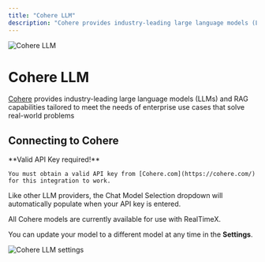 ```yaml
---
title: "Cohere LLM"
description: "Cohere provides industry-leading large language models (LLMs) and RAG capabilities tailored to meet the needs of enterprise use cases that solve real-world problems"
---
```



<Image
  src="/images/realtimex-setup/llm-configuration/cloud/cohere/header-image.png"
  height={1080}
  width={1920}
  quality={100}
  alt="Cohere LLM"
/>

# Cohere LLM

[Cohere](https://cohere.com/) provides industry-leading large language models (LLMs) and RAG capabilities tailored to meet the needs of enterprise use cases that solve real-world problems

## Connecting to Cohere

<Callout type="info" emoji="️💡">
  **Valid API Key required!**

    You must obtain a valid API key from [Cohere.com](https://cohere.com/) for this integration to work.

</Callout>

Like other LLM providers, the Chat Model Selection dropdown will automatically populate when your API key is entered.

All Cohere models are currently available for use with RealTimeX.

You can update your model to a different model at any time in the **Settings**.

<Image
  src="/images/realtimex-setup/llm-configuration/cloud/cohere/cohere-llm.png"
  height={1080}
  width={1920}
  quality={100}
  alt="Cohere LLM settings"
/>
